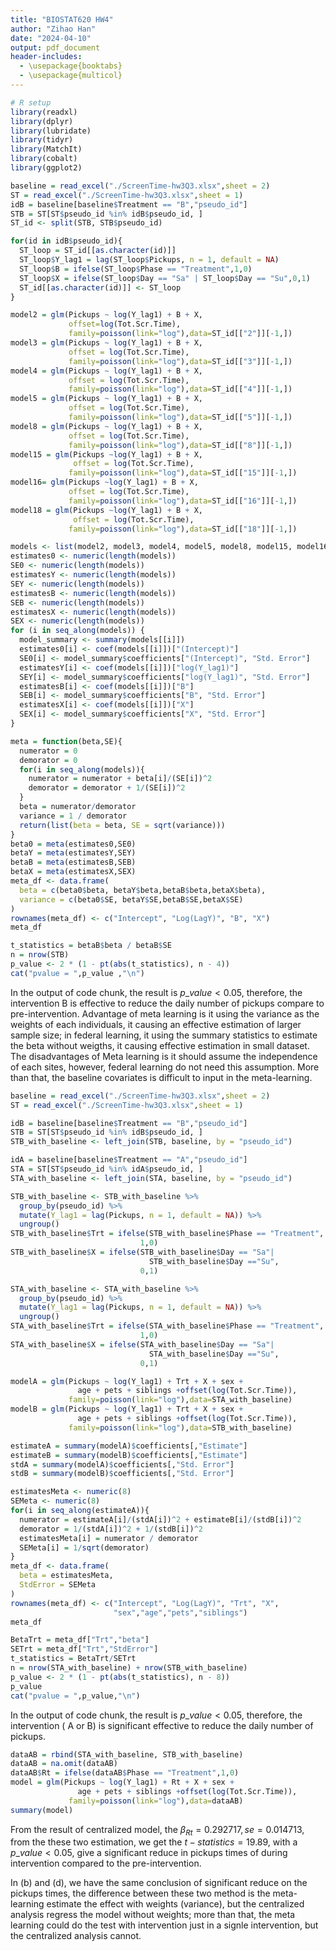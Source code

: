 ```yaml
---
title: "BIOSTAT620 HW4"
author: "Zihao Han"
date: "2024-04-10"
output: pdf_document
header-includes:
  - \usepackage{booktabs}
  - \usepackage{multicol}
---
```

```r
# R setup
library(readxl)
library(dplyr)
library(lubridate)
library(tidyr)
library(MatchIt)
library(cobalt)
library(ggplot2)
```
\section{PROBLEM 2}
\subsection{(a)}
```r
baseline = read_excel("./ScreenTime-hw3Q3.xlsx",sheet = 2)
ST = read_excel("./ScreenTime-hw3Q3.xlsx",sheet = 1)
idB = baseline[baseline$Treatment == "B","pseudo_id"]
STB = ST[ST$pseudo_id %in% idB$pseudo_id, ]
ST_id <- split(STB, STB$pseudo_id)
```
```r
for(id in idB$pseudo_id){
  ST_loop = ST_id[[as.character(id)]]
  ST_loop$Y_lag1 = lag(ST_loop$Pickups, n = 1, default = NA)
  ST_loop$B = ifelse(ST_loop$Phase == "Treatment",1,0)
  ST_loop$X = ifelse(ST_loop$Day == "Sa" | ST_loop$Day == "Su",0,1)
  ST_id[[as.character(id)]] <- ST_loop
}
```
```r
model2 = glm(Pickups ~ log(Y_lag1) + B + X,
             offset=log(Tot.Scr.Time),
             family=poisson(link="log"),data=ST_id[["2"]][-1,])
model3 = glm(Pickups ~ log(Y_lag1) + B + X,
             offset = log(Tot.Scr.Time),
             family=poisson(link="log"),data=ST_id[["3"]][-1,])
model4 = glm(Pickups ~ log(Y_lag1) + B + X,
             offset = log(Tot.Scr.Time),
             family=poisson(link="log"),data=ST_id[["4"]][-1,])
model5 = glm(Pickups ~ log(Y_lag1) + B + X,
             offset = log(Tot.Scr.Time),
             family=poisson(link="log"),data=ST_id[["5"]][-1,])
model8 = glm(Pickups ~ log(Y_lag1) + B + X,
             offset = log(Tot.Scr.Time),
             family=poisson(link="log"),data=ST_id[["8"]][-1,])
model15 = glm(Pickups ~log(Y_lag1) + B + X,
              offset = log(Tot.Scr.Time),
             family=poisson(link="log"),data=ST_id[["15"]][-1,])
model16= glm(Pickups ~log(Y_lag1) + B + X,
             offset = log(Tot.Scr.Time),
             family=poisson(link="log"),data=ST_id[["16"]][-1,])
model18 = glm(Pickups ~log(Y_lag1) + B + X,
              offset = log(Tot.Scr.Time),
             family=poisson(link="log"),data=ST_id[["18"]][-1,])
```
\begin{table}[h]
\caption{Summary Table 1}
\small
\setlength{\tabcolsep}{4pt}
\begin{tabular*}{\textwidth}{@{\extracolsep\fill}lcccccccc}
\toprule%
& \multicolumn{2}{@{}c@{}}{ID \ = 2} & \multicolumn{2}{@{}c@{}}{ID \ = 4} & \multicolumn{2}{@{}c@{}}{ID \ = 5} \\\cmidrule{2-3}\cmidrule{4-5}\cmidrule{6-7}%
 & Estimate & SE & Estimate & SE & Estimate & SE\\
\midrule
Intercept &-3.11572 &0.40268 &-2.91947 &0.54198 &-1.29324 &0.42682\\
log(LagY) &0.29713  &0.08605 &0.27384  &0.11856 &0.05141  &0.08870\\
B         &0.57866  &0.05304 &0.14223  &0.06778 &0.10785  &0.04763\\
X         &0.22260  &0.05218 &0.23515  &0.05630 &0.68452  &0.04887\\
\bottomrule
\end{tabular*}
\end{table}

\begin{table}[h]
\caption{Summary Table 2}
\small
\setlength{\tabcolsep}{4pt}
\begin{tabular*}{\textwidth}{@{\extracolsep\fill}lcccccccc}
\toprule%
& \multicolumn{2}{@{}c@{}}{ID \ = 5} & \multicolumn{2}{@{}c@{}}{ID \ = 8} & \multicolumn{2}{@{}c@{}}{ID \ = 15} \\\cmidrule{2-3}\cmidrule{4-5}\cmidrule{6-7}%
 & Estimate & SE & Estimate & SE & Estimate & SE\\
\midrule
Intercept &-3.08547 &0.47240 &-4.12856 &0.41543 &-1.53479     &0.58279  \\
log(LagY) &0.31959  &0.09998 &0.40651  &0.09882 &-0.04133     &0.12931  \\
B         &0.60470  &0.05291 &0.96271  &0.07150 &0.11893      &0.06815   \\
X         &0.30620  &0.04836 &0.48671  &0.07318 &0.34103      &0.06402   \\
\bottomrule
\end{tabular*}
\end{table}


\begin{table}[h]
\caption{Summary Table 1}
\small
\setlength{\tabcolsep}{4pt}
\begin{tabular*}{\textwidth}{@{\extracolsep\fill}lcccccccc}
\toprule%
& \multicolumn{2}{@{}c@{}}{ID \ = 16} & \multicolumn{2}{@{}c@{}}{ID \ = 18} \\\cmidrule{2-3}\cmidrule{4-5}%
 & Estimate & SE & Estimate & SE\\
\midrule
Intercept &-1.60634     &0.38281    &0.37645     &0.34637   \\
log(LagY) &0.15564      &0.08393    &-0.21825      &0.07274  \\
B         &0.34651      &0.05726    &0.52120      &0.05102  \\
X         &0.02095      &0.05666    &-0.01393  &0.05313  \\
\bottomrule
\end{tabular*}
\end{table}
\subsection{(b)}
```r
models <- list(model2, model3, model4, model5, model8, model15, model16, model18)
estimates0 <- numeric(length(models))
SE0 <- numeric(length(models))
estimatesY <- numeric(length(models))
SEY <- numeric(length(models))
estimatesB <- numeric(length(models))
SEB <- numeric(length(models))
estimatesX <- numeric(length(models))
SEX <- numeric(length(models))
for (i in seq_along(models)) {
  model_summary <- summary(models[[i]])
  estimates0[i] <- coef(models[[i]])["(Intercept)"]
  SE0[i] <- model_summary$coefficients["(Intercept)", "Std. Error"]
  estimatesY[i] <- coef(models[[i]])["log(Y_lag1)"]
  SEY[i] <- model_summary$coefficients["log(Y_lag1)", "Std. Error"]
  estimatesB[i] <- coef(models[[i]])["B"]
  SEB[i] <- model_summary$coefficients["B", "Std. Error"]
  estimatesX[i] <- coef(models[[i]])["X"]
  SEX[i] <- model_summary$coefficients["X", "Std. Error"]
}
```

```r
meta = function(beta,SE){
  numerator = 0
  demorator = 0
  for(i in seq_along(models)){
    numerator = numerator + beta[i]/(SE[i])^2
    demorator = demorator + 1/(SE[i])^2
  }
  beta = numerator/demorator
  variance = 1 / demorator
  return(list(beta = beta, SE = sqrt(variance)))
}
beta0 = meta(estimates0,SE0)
betaY = meta(estimatesY,SEY)
betaB = meta(estimatesB,SEB)
betaX = meta(estimatesX,SEX)
meta_df <- data.frame(
  beta = c(beta0$beta, betaY$beta,betaB$beta,betaX$beta),
  variance = c(beta0$SE, betaY$SE,betaB$SE,betaX$SE)
)
rownames(meta_df) <- c("Intercept", "Log(LagY)", "B", "X")
meta_df
```

\subsection{(c)}
```r
t_statistics = betaB$beta / betaB$SE
n = nrow(STB)
p_value <- 2 * (1 - pt(abs(t_statistics), n - 4))
cat("pvalue = ",p_value ,"\n")
```
In the output of code chunk, the result is $p\_value < 0.05$, therefore, the intervention B is effective to  reduce the daily number of pickups compare to pre-intervention.
\subsection{(d)}

Advantage of meta learning is it using the variance as the weights of each individuals, it causing an effective estimation of larger sample size; in federal learning, it using the summary statistics to estimate the beta without weigths, it causing effective estimation in small dataset. The disadvantages of Meta learning is it should assume the independence of each sites, however, federal learning do not need this assumption. More than that, the baseline covariates is difficult to input in the meta-learning.
\section{PROBLEM 3}
\subsection{(a)}

```r
baseline = read_excel("./ScreenTime-hw3Q3.xlsx",sheet = 2)
ST = read_excel("./ScreenTime-hw3Q3.xlsx",sheet = 1)

idB = baseline[baseline$Treatment == "B","pseudo_id"]
STB = ST[ST$pseudo_id %in% idB$pseudo_id, ]
STB_with_baseline <- left_join(STB, baseline, by = "pseudo_id")

idA = baseline[baseline$Treatment == "A","pseudo_id"]
STA = ST[ST$pseudo_id %in% idA$pseudo_id, ]
STA_with_baseline <- left_join(STA, baseline, by = "pseudo_id")

STB_with_baseline <- STB_with_baseline %>%
  group_by(pseudo_id) %>%
  mutate(Y_lag1 = lag(Pickups, n = 1, default = NA)) %>%
  ungroup()
STB_with_baseline$Trt = ifelse(STB_with_baseline$Phase == "Treatment",
                             1,0)
STB_with_baseline$X = ifelse(STB_with_baseline$Day == "Sa"| 
                               STB_with_baseline$Day =="Su",
                             0,1)

STA_with_baseline <- STA_with_baseline %>%
  group_by(pseudo_id) %>%
  mutate(Y_lag1 = lag(Pickups, n = 1, default = NA)) %>%
  ungroup()
STA_with_baseline$Trt = ifelse(STA_with_baseline$Phase == "Treatment",
                             1,0)
STA_with_baseline$X = ifelse(STA_with_baseline$Day == "Sa"| 
                               STA_with_baseline$Day =="Su",
                             0,1)

modelA = glm(Pickups ~ log(Y_lag1) + Trt + X + sex + 
               age + pets + siblings +offset(log(Tot.Scr.Time)),
             family=poisson(link="log"),data=STA_with_baseline)
modelB = glm(Pickups ~ log(Y_lag1) + Trt + X + sex + 
               age + pets + siblings +offset(log(Tot.Scr.Time)),
             family=poisson(link="log"),data=STB_with_baseline)
```

```r
estimateA = summary(modelA)$coefficients[,"Estimate"]
estimateB = summary(modelB)$coefficients[,"Estimate"]
stdA = summary(modelA)$coefficients[,"Std. Error"]
stdB = summary(modelB)$coefficients[,"Std. Error"]

estimatesMeta <- numeric(8)
SEMeta <- numeric(8)
for(i in seq_along(estimateA)){
  numerator = estimateA[i]/(stdA[i])^2 + estimateB[i]/(stdB[i])^2
  demorator = 1/(stdA[i])^2 + 1/(stdB[i])^2
  estimatesMeta[i] = numerator / demorator
  SEMeta[i] = 1/sqrt(demorator)
}
meta_df <- data.frame(
  beta = estimatesMeta,
  StdError = SEMeta
)
rownames(meta_df) <- c("Intercept", "Log(LagY)", "Trt", "X",
                       "sex","age","pets","siblings")
meta_df
```
\subsection{(b)}
```r
BetaTrt = meta_df["Trt","beta"]
SETrt = meta_df["Trt","StdError"]
t_statistics = BetaTrt/SETrt
n = nrow(STA_with_baseline) + nrow(STB_with_baseline)
p_value <- 2 * (1 - pt(abs(t_statistics), n - 8))
p_value
cat("pvalue = ",p_value,"\n")
```



In the output of code chunk, the result is $p\_value < 0.05$, therefore, the intervention ( A or B) is significant effective to  reduce the daily number of pickups.

\subsection{(c)}
```r

dataAB = rbind(STA_with_baseline, STB_with_baseline)
dataAB = na.omit(dataAB)
dataAB$Rt = ifelse(dataAB$Phase == "Treatment",1,0)
model = glm(Pickups ~ log(Y_lag1) + Rt + X + sex + 
               age + pets + siblings +offset(log(Tot.Scr.Time)),
             family=poisson(link="log"),data=dataAB)
summary(model)
```
From the result of centralized model, the $\beta_{Rt} = 0.292717, se = 0.014713$, from the these two estimation, we get the $t-statistics = 19.89$, with a $p\_value < 0.05$, give a significant reduce in pickups times of during intervention compared to the pre-intervention.

\subsection{(d)}
In (b) and (d), we have the same conclusion of significant reduce on the pickups times, the difference between these two method is the meta-learning estimate the effect with weights (variance), but the centralized analysis regress the model without weights; more than that, the meta learning could do the test with intervention just in a signle intervention, but the centralized analysis cannot.
